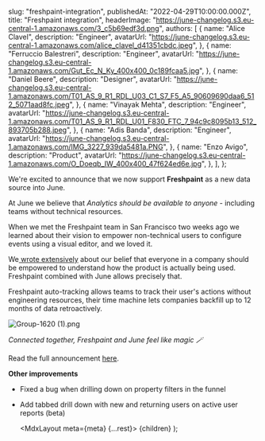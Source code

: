 
  slug: "freshpaint-integration",
  publishedAt: "2022-04-29T10:00:00.000Z",
  title: "Freshpaint integration",
  headerImage: "https://june-changelog.s3.eu-central-1.amazonaws.com/3_c5b69edf3d.png",
  authors: [
    {
      name: "Alice Clavel",
      description: "Engineer",
      avatarUrl:
        "https://june-changelog.s3.eu-central-1.amazonaws.com/alice_clavel_d41351cbdc.jpeg",
    },
    {
      name: "Ferruccio Balestreri",
      description: "Engineer",
      avatarUrl:
        "https://june-changelog.s3.eu-central-1.amazonaws.com/Gut_Ec_N_Ky_400x400_0c189fcaa5.jpg",
    },
    {
      name: "Daniel Beere",
      description: "Designer",
      avatarUrl:
        "https://june-changelog.s3.eu-central-1.amazonaws.com/T01_AS_9_R1_RDL_U03_C1_S7_F5_A5_90609690daa6_512_5071aad8fc.jpeg",
    },
    {
      name: "Vinayak Mehta",
      description: "Engineer",
      avatarUrl:
        "https://june-changelog.s3.eu-central-1.amazonaws.com/T01_AS_9_R1_RDL_U01_F830_FTC_7_94c9c8095b13_512_893705b288.jpeg",
    },
    {
      name: "Adis Banda",
      description: "Engineer",
      avatarUrl: "https://june-changelog.s3.eu-central-1.amazonaws.com/IMG_3227_939da5481a.PNG",
    },
    {
      name: "Enzo Avigo",
      description: "Product",
      avatarUrl:
        "https://june-changelog.s3.eu-central-1.amazonaws.com/O_Doeqb_IW_400x400_47f624ed6e.jpg",
    },
  ],
};

We're excited to announce that we now support **Freshpaint** as a new data source into June.

At June we believe that _Analytics should be available to anyone_ - including teams without technical resources.

When we met the Freshpaint team in San Francisco two weeks ago we learned about their vision to empower non-technical users to configure events using a visual editor, and we loved it.

We[ wrote extensively](https://www.june.so/vision) about our belief that everyone in a company should be empowered to understand how the product is actually being used. Freshpaint combined with June allows precisely that.

Freshpaint auto-tracking allows teams to track their user's actions without engineering resources, their time machine lets companies backfill up to 12 months of data retroactively.

![Group-1620 (1).png](https://june-changelog.s3.eu-central-1.amazonaws.com/Group_1620_1_2e35c8351a.png)

_Connected together, Freshpaint and June feel like magic 🪄_

Read the full announcement [here](https://www.june.so/blog/freshpaint-x-june).

**Other improvements**

- Fixed a bug when drilling down on property filters in the funnel
- Add tabbed drill down with new and returning users on active user reports (beta)

  <MdxLayout meta={meta} {...rest}>
    {children}
  </MdxLayout>
);
